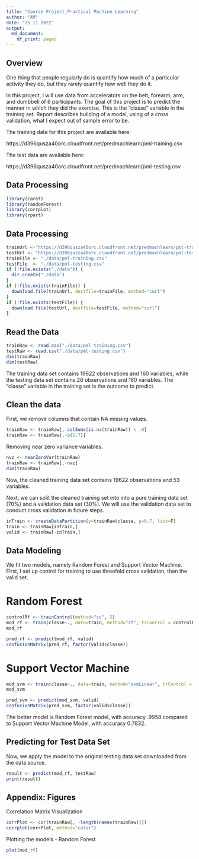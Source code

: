 ---
title: "Course Project_Practical Machine Learning"
author: "AM"
date: "25 11 2022"
output:
  md_document:
    df_print: paged
---

## Overview

One thing that people regularly do is quantify how  much of a particular activity they do, but they rarely quantify how well they do it. 

In this project, I will use data from accelerators on the belt, forearm, arm, and dumbbell of 6 participants. The goal of this project is to predict the manner in which they did the exercise. This is the "classe" variable in the training set. Report describes building of a model, using of a cross validation, what I expect out of sample error to be.

The training data for this project are available here:

https://d396qusza40orc.cloudfront.net/predmachlearn/pml-training.csv

The test data are available here:

https://d396qusza40orc.cloudfront.net/predmachlearn/pml-testing.csv

## Data Processing

```{r setup}
library(caret)
library(randomForest)
library(corrplot)
library(rpart)
```

## Data Processing


```{r, echo=TRUE}
trainUrl <-"https://d396qusza40orc.cloudfront.net/predmachlearn/pml-training.csv"
testUrl <- "https://d396qusza40orc.cloudfront.net/predmachlearn/pml-testing.csv"
trainFile <- "./data/pml-training.csv"
testFile  <- "./data/pml-testing.csv"
if (!file.exists("./data")) {
  dir.create("./data")
}
if (!file.exists(trainFile)) {
  download.file(trainUrl, destfile=trainFile, method="curl")
}
if (!file.exists(testFile)) {
  download.file(testUrl, destfile=testFile, method="curl")
}
```

## Read the Data

```{r, echo=TRUE}
trainRaw <- read.csv("./data/pml-training.csv")
testRaw <- read.csv("./data/pml-testing.csv")
dim(trainRaw)
dim(testRaw)
```

The training data set contains 19622 observations and 160 variables, while the testing data set contains 20 observations and 160 variables. The "classe" variable in the training set is the outcome to predict.

## Clean the data

First, we remove columns that contain NA missing values.

```{r, echo=TRUE}
trainRaw <- trainRaw[, colSums(is.na(trainRaw)) < .9] 
trainRaw <- trainRaw[,-c(1:7)]
```
Removing near zero variance variables.

```{r, echo=TRUE}
nvz <- nearZeroVar(trainRaw)
trainRaw <- trainRaw[,-nvz]
dim(trainRaw)
```

Now, the cleaned training data set contains 19622 observations and 53 variables.

Next, we can split the cleaned training set into into a pure training data set (70%) and a validation data set (30%). We will use the validation data set to conduct cross validation in future steps.

```{r, echo=TRUE}
inTrain <- createDataPartition(y=trainRaw$classe, p=0.7, list=F)
train <- trainRaw[inTrain,]
valid <- trainRaw[-inTrain,]
```

## Data Modeling

We fit two models, namely Random Forest and Support Vector Machine. First, I set up control for training to use threefold cross validation, than the valid set.

# Random Forest
```{r, echo=TRUE}
controlRf <- trainControl(method="cv", 5)
mod_rf <- train(classe~., data=train, method="rf", trControl = controlRf, tuneLength = 5)
mod_rf
```

```{r, echo=TRUE}
pred_rf <- predict(mod_rf, valid)
confusionMatrix(pred_rf, factor(valid$classe))
```
# Support Vector Machine
```{r, echo=TRUE}
mod_svm <- train(classe~., data=train, method="svmLinear", trControl = controlRf, tuneLength = 5, verbose = F)
mod_svm
```

```{r, echo=TRUE}
pred_svm <- predict(mod_svm, valid)
confusionMatrix(pred_svm, factor(valid$classe))
```

The better model is Random Forest model, with accuracy .9958 compared to Support Vector Machine Model, with accuracy 0.7832. 

## Predicting for Test Data Set

Now, we apply the model to the original testing data set downloaded from the data source. 

```{r, echo=TRUE}
result <- predict(mod_rf, testRaw)
print(result)
```
## Appendix: Figures

Correlation Matrix Visualization

```{r, echo=TRUE}
corrPlot <- cor(trainRaw[, -length(names(trainRaw))])
corrplot(corrPlot, method="color")
```
Plotting the models - Random Forest
```{r, echo=TRUE}
plot(mod_rf)
```
